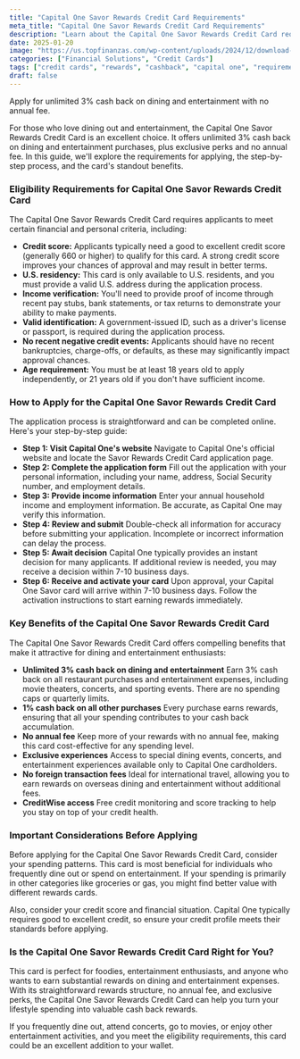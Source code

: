 ```yaml
---
title: "Capital One Savor Rewards Credit Card Requirements"
meta_title: "Capital One Savor Rewards Credit Card Requirements"
description: "Learn about the Capital One Savor Rewards Credit Card requirements, application process, and eligibility criteria for this dining and entertainment rewards card."
date: 2025-01-20
image: "https://us.topfinanzas.com/wp-content/uploads/2024/12/download-13-1-1024x536.webp"
categories: ["Financial Solutions", "Credit Cards"]
tags: ["credit cards", "rewards", "cashback", "capital one", "requirements"]
draft: false
---
```


Apply for unlimited 3% cash back on dining and entertainment with no annual fee.

For those who love dining out and entertainment, the Capital One Savor Rewards Credit Card is an excellent choice. It offers unlimited 3% cash back on dining and entertainment purchases, plus exclusive perks and no annual fee. In this guide, we'll explore the requirements for applying, the step-by-step process, and the card's standout benefits.

### Eligibility Requirements for Capital One Savor Rewards Credit Card

The Capital One Savor Rewards Credit Card requires applicants to meet certain financial and personal criteria, including:

* **Credit score:** Applicants typically need a good to excellent credit score (generally 660 or higher) to qualify for this card. A strong credit score improves your chances of approval and may result in better terms.
* **U.S. residency:** This card is only available to U.S. residents, and you must provide a valid U.S. address during the application process.
* **Income verification:** You'll need to provide proof of income through recent pay stubs, bank statements, or tax returns to demonstrate your ability to make payments.
* **Valid identification:** A government-issued ID, such as a driver's license or passport, is required during the application process.
* **No recent negative credit events:** Applicants should have no recent bankruptcies, charge-offs, or defaults, as these may significantly impact approval chances.
* **Age requirement:** You must be at least 18 years old to apply independently, or 21 years old if you don't have sufficient income.

### How to Apply for the Capital One Savor Rewards Credit Card

The application process is straightforward and can be completed online. Here's your step-by-step guide:

* **Step 1: Visit Capital One's website**
    Navigate to Capital One's official website and locate the Savor Rewards Credit Card application page.
* **Step 2: Complete the application form**
    Fill out the application with your personal information, including your name, address, Social Security number, and employment details.
* **Step 3: Provide income information**
    Enter your annual household income and employment information. Be accurate, as Capital One may verify this information.
* **Step 4: Review and submit**
    Double-check all information for accuracy before submitting your application. Incomplete or incorrect information can delay the process.
* **Step 5: Await decision**
    Capital One typically provides an instant decision for many applicants. If additional review is needed, you may receive a decision within 7-10 business days.
* **Step 6: Receive and activate your card**
    Upon approval, your Capital One Savor card will arrive within 7-10 business days. Follow the activation instructions to start earning rewards immediately.

### Key Benefits of the Capital One Savor Rewards Credit Card

The Capital One Savor Rewards Credit Card offers compelling benefits that make it attractive for dining and entertainment enthusiasts:

* **Unlimited 3% cash back on dining and entertainment**
    Earn 3% cash back on all restaurant purchases and entertainment expenses, including movie theaters, concerts, and sporting events. There are no spending caps or quarterly limits.
* **1% cash back on all other purchases**
    Every purchase earns rewards, ensuring that all your spending contributes to your cash back accumulation.
* **No annual fee**
    Keep more of your rewards with no annual fee, making this card cost-effective for any spending level.
* **Exclusive experiences**
    Access to special dining events, concerts, and entertainment experiences available only to Capital One cardholders.
* **No foreign transaction fees**
    Ideal for international travel, allowing you to earn rewards on overseas dining and entertainment without additional fees.
* **CreditWise access**
    Free credit monitoring and score tracking to help you stay on top of your credit health.

### Important Considerations Before Applying

Before applying for the Capital One Savor Rewards Credit Card, consider your spending patterns. This card is most beneficial for individuals who frequently dine out or spend on entertainment. If your spending is primarily in other categories like groceries or gas, you might find better value with different rewards cards.

Also, consider your credit score and financial situation. Capital One typically requires good to excellent credit, so ensure your credit profile meets their standards before applying.

### Is the Capital One Savor Rewards Credit Card Right for You?

This card is perfect for foodies, entertainment enthusiasts, and anyone who wants to earn substantial rewards on dining and entertainment expenses. With its straightforward rewards structure, no annual fee, and exclusive perks, the Capital One Savor Rewards Credit Card can help you turn your lifestyle spending into valuable cash back rewards.

If you frequently dine out, attend concerts, go to movies, or enjoy other entertainment activities, and you meet the eligibility requirements, this card could be an excellent addition to your wallet.
